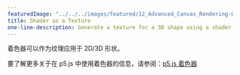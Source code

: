 ---
featuredImage: "../../../images/featured/12_Advanced_Canvas_Rendering-02_Shader_As_A_Texture-thumbnail.png"
title: Shader as a Texture
one-line-description: Generate a texture for a 3D shape using a shader.
---

着色器可以作为纹理应用于 2D/3D 形状。

要了解更多关于在 p5.js 中使用着色器的信息，请参阅：<a href="https://itp-xstory.github.io/p5js-shaders/">p5.js 着色器</a>

